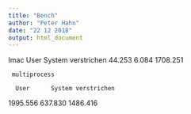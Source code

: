 ```yaml
---
title: "Bench"
author: "Peter Hahn"
date: "22 12 2018"
output: html_document
---
```


Imac 
User      System verstrichen 
     44.253       6.084    1708.251 
     
     multiprocess
     
      User      System verstrichen 
   1995.556     637.830    1486.416 
